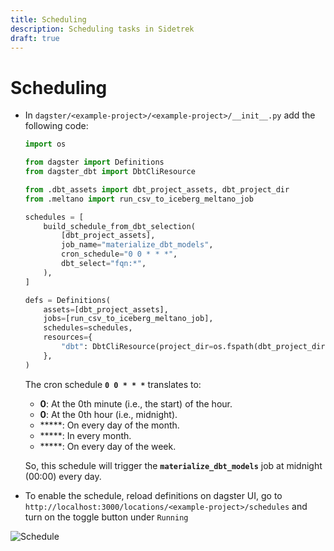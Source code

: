 ```yaml
---
title: Scheduling
description: Scheduling tasks in Sidetrek
draft: true
---
```


# Scheduling
- In `dagster/<example-project>/<example-project>/__init__.py` add the following code:
    
    ```python title="dagster/<example-project>/<example-project>/__init__.py" {9-16,21} showLineNumbers
    import os

    from dagster import Definitions
    from dagster_dbt import DbtCliResource

    from .dbt_assets import dbt_project_assets, dbt_project_dir
    from .meltano import run_csv_to_iceberg_meltano_job
    
    schedules = [
        build_schedule_from_dbt_selection(
            [dbt_project_assets],
            job_name="materialize_dbt_models",
            cron_schedule="0 0 * * *",
            dbt_select="fqn:*",
        ),
    ]
    
    defs = Definitions(
        assets=[dbt_project_assets],
        jobs=[run_csv_to_iceberg_meltano_job],
        schedules=schedules,
        resources={
            "dbt": DbtCliResource(project_dir=os.fspath(dbt_project_dir)),
        },
    )
    
    ```
    
    The cron schedule **`0 0 * * *`** translates to:
    
    - **0**: At the 0th minute (i.e., the start) of the hour.
    - **0**: At the 0th hour (i.e., midnight).
    - *****: On every day of the month.
    - *****: In every month.
    - *****: On every day of the week.
    
    So, this schedule will trigger the **`materialize_dbt_models`** job at midnight (00:00) every day.
    
- To enable the schedule, reload definitions on dagster UI, go to `http://localhost:3000/locations/<example-project>/schedules` and turn on the toggle button under `Running`

![Schedule](../../../assets/docs/scheduling/1.jpg)